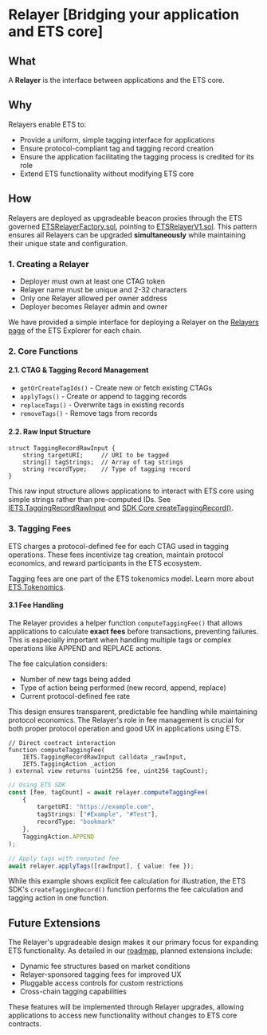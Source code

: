 
# Relayer <Icon src="/icons/relayer.svg" size={36} alt="Relayer Icon" /> [Bridging your application and ETS core]

## What
A **Relayer** is the interface between applications and the ETS core.

<ModalImage
  src="/concepts/create-tagging-record.png"
  alt="Tagging Record Creation"
/>
## Why
Relayers enable ETS to:
- Provide a uniform, simple tagging interface for applications
- Ensure protocol-compliant tag and tagging record creation
- Ensure the application facilitating the tagging process is credited for its role
- Extend ETS functionality without modifying ETS core

## How
Relayers are deployed as upgradeable beacon proxies through the ETS governed [ETSRelayerFactory.sol](https://github.com/ethereum-tag-service/ets/blob/main/packages/contracts/contracts/ETSRelayerFactory.sol), pointing to [ETSRelayerV1.sol](https://github.com/ethereum-tag-service/ets/blob/main/packages/contracts/contracts/relayers/ETSRelayerV1.sol). This pattern ensures all Relayers can be upgraded **simultaneously** while maintaining their unique state and configuration.


### 1. Creating a Relayer
- Deployer must own at least one CTAG token
- Relayer name must be unique and 2-32 characters
- Only one Relayer allowed per owner address
- Deployer becomes Relayer admin and owner

<Callout type="info">We have provided a simple interface for deploying a Relayer on the [Relayers page](https://arbitrumsepolia.app.ets.xyz/explore/relayers) of the ETS Explorer for each chain.</Callout>

### 2. Core Functions
#### 2.1. CTAG & Tagging Record Management
- `getOrCreateTagIds()` - Create new or fetch existing CTAGs
- `applyTags()` - Create or append to tagging records
- `replaceTags()` - Overwrite tags in existing records
- `removeTags()` - Remove tags from records

#### 2.2. Raw Input Structure
```solidity
struct TaggingRecordRawInput {
    string targetURI;     // URI to be tagged
    string[] tagStrings;  // Array of tag strings
    string recordType;    // Type of tagging record
}
```
This raw input structure allows applications to interact with ETS core using simple strings rather than pre-computed IDs. See [IETS.TaggingRecordRawInput](/docs/contracts/reference/IETS#taggingrecordrawinput) and [SDK Core createTaggingRecord()](/docs/sdk-core/getting-started#simple-create-tagging-record).


### 3. Tagging Fees
ETS charges a protocol-defined fee for each CTAG used in tagging operations. These fees incentivize tag creation, maintain protocol economics, and reward participants in the ETS ecosystem.


<Callout type="info">Tagging fees are one part of the ETS tokenomics model. Learn more about [ETS Tokenomics](/docs/tokenomics).</Callout>


#### 3.1 Fee Handling
The Relayer provides a helper function `computeTaggingFee()` that allows applications to calculate **exact fees** before transactions, preventing failures. This is especially important when handling multiple tags or complex operations like APPEND and REPLACE actions.

The fee calculation considers:
- Number of new tags being added
- Type of action being performed (new record, append, replace)
- Current protocol-defined fee rate

This design ensures transparent, predictable fee handling while maintaining protocol economics. The Relayer's role in fee management is crucial for both proper protocol operation and good UX in applications using ETS.

```solidity
// Direct contract interaction
function computeTaggingFee(
    IETS.TaggingRecordRawInput calldata _rawInput,
    IETS.TaggingAction _action
) external view returns (uint256 fee, uint256 tagCount);
```

```typescript
// Using ETS SDK
const [fee, tagCount] = await relayer.computeTaggingFee(
    {
        targetURI: "https://example.com",
        tagStrings: ["#Example", "#Test"],
        recordType: "bookmark"
    },
    TaggingAction.APPEND
);

// Apply tags with computed fee
await relayer.applyTags([rawInput], { value: fee });

```

<Callout type="info">While this example shows explicit fee calculation for illustration, the ETS SDK's `createTaggingRecord()` function performs the fee calculation and tagging action in one function.</Callout>

## Future Extensions
The Relayer's upgradeable design makes it our primary focus for expanding ETS functionality. As detailed in our [roadmap](/docs/roadmap), planned extensions include:

- Dynamic fee structures based on market conditions
- Relayer-sponsored tagging fees for improved UX
- Pluggable access controls for custom restrictions
- Cross-chain tagging capabilities

These features will be implemented through Relayer upgrades, allowing applications to access new functionality without changes to ETS core contracts.
